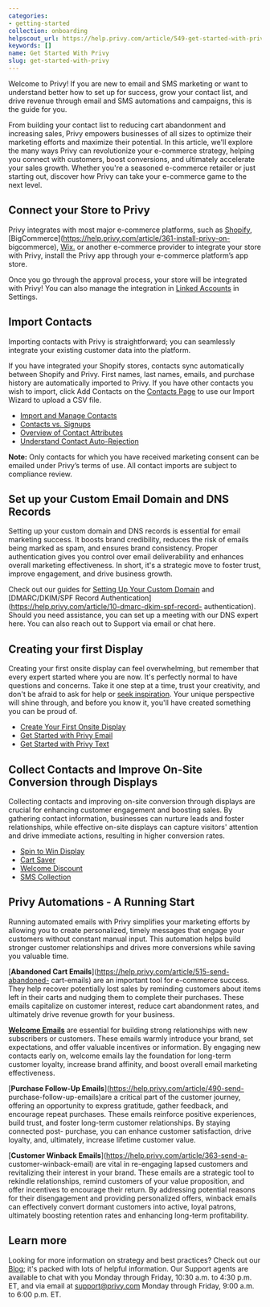 ```yaml
---
categories:
- getting-started
collection: onboarding
helpscout_url: https://help.privy.com/article/549-get-started-with-privy
keywords: []
name: Get Started With Privy
slug: get-started-with-privy
---
```

Welcome to Privy! If you are new to email and SMS marketing or want to
understand better how to set up for success, grow your contact list, and drive
revenue through email and SMS automations and campaigns, this is the guide for
you.

From building your contact list to reducing cart abandonment and increasing
sales, Privy empowers businesses of all sizes to optimize their marketing
efforts and maximize their potential. In this article, we'll explore the many
ways Privy can revolutionize your e-commerce strategy, helping you connect
with customers, boost conversions, and ultimately accelerate your sales
growth. Whether you're a seasoned e-commerce retailer or just starting out,
discover how Privy can take your e-commerce game to the next level.

## Connect your Store to Privy

Privy integrates with most major e-commerce platforms, such as
[Shopify](https://help.privy.com/article/507-install-privy-on-shopify),
[BigCommerce](https://help.privy.com/article/361-install-privy-on-
bigcommerce), [Wix.](https://help.privy.com/article/343-install-privy-on-wix)
or another e-commerce provider to integrate your store with Privy, install the
Privy app through your e-commerce platform’s app store.

Once you go through the approval process, your store will be integrated with
Privy! You can also manage the integration in [Linked
Accounts](https://dashboard.privy.com/settings/accounts) in Settings.

## Import Contacts

Importing contacts with Privy is straightforward; you can seamlessly integrate
your existing customer data into the platform.

If you have integrated your Shopify stores, contacts sync automatically
between Shopify and Privy. First names, last names, emails, and purchase
history are automatically imported to Privy. If you have other contacts you
wish to import, click Add Contacts on the [Contacts
Page](https://dashboard.privy.com/contacts) to use our Import Wizard to upload
a CSV file.

  * [Import and Manage Contacts](https://help.privy.com/category/278-importing-contacts)
  * [Contacts vs. Signups](https://help.privy.com/article/328-contacts-vs-signups)
  * [Overview of Contact Attributes](https://help.privy.com/article/321-overview-of-contact-attributes)
  * [Understand Contact Auto-Rejection](https://help.privy.com/article/311-understand-contact-auto-rejection)

**Note:** Only contacts for which you have received marketing consent can be
emailed under Privy’s terms of use. All contact imports are subject to
compliance review.

## Set up your Custom Email Domain and DNS Records

Setting up your custom domain and DNS records is essential for email marketing
success. It boosts brand credibility, reduces the risk of emails being marked
as spam, and ensures brand consistency. Proper authentication gives you
control over email deliverability and enhances overall marketing
effectiveness. In short, it's a strategic move to foster trust, improve
engagement, and drive business growth.

Check out our guides for [Setting Up Your Custom
Domain](https://help.privy.com/article/33-use-a-custom-sending-domain) and
[DMARC/DKIM/SPF Record
Authentication](https://help.privy.com/article/10-dmarc-dkim-spf-record-
authentication). Should you need assistance, you can set up a meeting with our
DNS expert here. You can also reach out to Support via email or chat here.

## Creating your first Display

Creating your first onsite display can feel overwhelming, but remember that
every expert started where you are now. It's perfectly normal to have
questions and concerns. Take it one step at a time, trust your creativity, and
don't be afraid to ask for help or [seek
inspiration](https://www.privy.com/popup-examples). Your unique perspective
will shine through, and before you know it, you'll have created something you
can be proud of.

  * [Create Your First Onsite Display](https://help.privy.com/article/234-launch-your-first-display)
  * [Get Started with Privy Email](https://help.privy.com/article/46-get-started-privy-email)
  * [Get Started with Privy Text ](https://help.privy.com/article/101-get-started-with-privy-text)

## Collect Contacts and Improve On-Site Conversion through Displays

Collecting contacts and improving on-site conversion through displays are
crucial for enhancing customer engagement and boosting sales. By gathering
contact information, businesses can nurture leads and foster relationships,
while effective on-site displays can capture visitors' attention and drive
immediate actions, resulting in higher conversion rates.

  * [Spin to Win Display](https://help.privy.com/article/518-create-a-spin-to-win-display)
  * [Cart Saver](https://help.privy.com/article/489-create-a-cart-saver-display)
  * [Welcome Discount](https://help.privy.com/article/488-create-a-welcome-discount-display)
  * [SMS Collection](https://help.privy.com/article/483-collect-phone-numbers)

## Privy Automations - A Running Start

Running automated emails with Privy simplifies your marketing efforts by
allowing you to create personalized, timely messages that engage your
customers without constant manual input. This automation helps build stronger
customer relationships and drives more conversions while saving you valuable
time.

[**Abandoned Cart Emails**](https://help.privy.com/article/515-send-abandoned-
cart-emails) are an important tool for e-commerce success. They help recover
potentially lost sales by reminding customers about items left in their carts
and nudging them to complete their purchases. These emails capitalize on
customer interest, reduce cart abandonment rates, and ultimately drive revenue
growth for your business.

[**Welcome Emails**](https://help.privy.com/article/492-send-a-welcome-series)
are essential for building strong relationships with new subscribers or
customers. These emails warmly introduce your brand, set expectations, and
offer valuable incentives or information. By engaging new contacts early on,
welcome emails lay the foundation for long-term customer loyalty, increase
brand affinity, and boost overall email marketing effectiveness.

[**Purchase Follow-Up Emails**](https://help.privy.com/article/490-send-
purchase-follow-up-emails)are a critical part of the customer journey,
offering an opportunity to express gratitude, gather feedback, and encourage
repeat purchases. These emails reinforce positive experiences, build trust,
and foster long-term customer relationships. By staying connected post-
purchase, you can enhance customer satisfaction, drive loyalty, and,
ultimately, increase lifetime customer value.

[**Customer Winback Emails**](https://help.privy.com/article/363-send-a-
customer-winback-email) are vital in re-engaging lapsed customers and
revitalizing their interest in your brand. These emails are a strategic tool
to rekindle relationships, remind customers of your value proposition, and
offer incentives to encourage their return. By addressing potential reasons
for their disengagement and providing personalized offers, winback emails can
effectively convert dormant customers into active, loyal patrons, ultimately
boosting retention rates and enhancing long-term profitability.

## Learn more

Looking for more information on strategy and best practices? Check out our
[Blog](https://www.privy.com/blog/all); it's packed with lots of helpful
information. Our Support agents are available to chat with you Monday through
Friday, 10:30 a.m. to 4:30 p.m. ET, and via email at
[support@privy.com](mailto:support@privy.com) Monday through Friday, 9:00 a.m.
to 6:00 p.m. ET.

